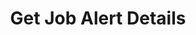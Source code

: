 ---
title: "Get Job Alert Details"
openapi: "GET /{recruiting_customer_id}/jobAlerts/1"
sidebarTitle: "Get Job Alert Details"
---